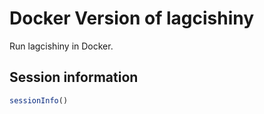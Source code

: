 # Docker Version of lagcishiny

Run lagcishiny in Docker.

## Session information

```r
sessionInfo()
```
